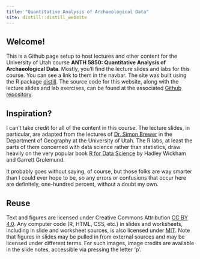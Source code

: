 ```yaml
---
title: "Quantitative Analysis of Archaeological Data"
site: distill::distill_website
---
```


## Welcome!

This is a Github page setup to host lectures and other content for the University of Utah course __ANTH 5850: Quantitative Analysis of Archaeological Data__. Mostly, you'll find the lecture slides and labs for this course. You can see a link to them in the navbar. The site was built using the R package [distill](https://rstudio.github.io/distill/). The source code for this website, along with the lecture slides and lab exercises, can be found at the associated [Github repository](https://github.com/kbvernon/qaad).

## Inspiration?

I can't take credit for all of the content in this course. The lecture slides, in particular, are adapted from the lectures of [Dr. Simon Brewer](https://faculty.utah.edu/u0784726-SIMON_C._BREWER/teaching/index.hml;jsessionid=7AAABB19497C8EC501602EDB0FFEA437) in the Department of Geography at the University of Utah. The R labs, at least the parts of them concerned with data science rather than statistics, draw heavily on the very popular book [R for Data Science](https://r4ds.had.co.nz/index.html) by Hadley Wickham and Garrett Grolemund.

It probably goes without saying, of course, but those folks are way smarter than I could ever hope to be, so any errors or confusions that occur here are definitely, one-hundred percent, without a doubt my own. 


## Reuse {.appendix}

Text and figures are licensed under Creative Commons Attribution [CC BY 4.0](https://creativecommons.org/licenses/by/4.0/). Any computer code (R, HTML, CSS, etc.) in slides and worksheets, including in slide and worksheet sources, is also licensed under [MIT](https://github.com/wilkelab/SDS375/LICENSE.md). Note that figures in slides may be pulled in from external sources and may be licensed under different terms. For such images, image credits are available in the slide notes, accessible via pressing the letter 'p'.